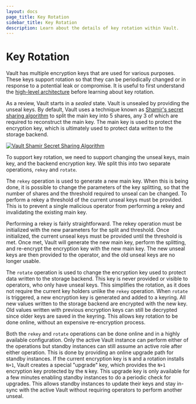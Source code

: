 ```yaml
---
layout: docs
page_title: Key Rotation
sidebar_title: Key Rotation
description: Learn about the details of key rotation within Vault.
---
```


# Key Rotation

Vault has multiple encryption keys that are used for various purposes. These keys support
rotation so that they can be periodically changed or in response to a potential leak or
compromise. It is useful to first understand the
[high-level architecture](/docs/internals/architecture) before learning about key rotation.

As a review, Vault starts in a _sealed_ state. Vault is unsealed by providing the unseal keys.
By default, Vault uses a technique known as [Shamir's secret sharing algorithm](https://en.wikipedia.org/wiki/Shamir's_Secret_Sharing)
to split the main key into 5 shares, any 3 of which are required to reconstruct the main
key. The main key is used to protect the encryption key, which is ultimately used to protect
data written to the storage backend.

[![Vault Shamir Secret Sharing Algorithm](/img/vault-shamir-secret-sharing.svg)](/img/vault-shamir-secret-sharing.svg)

To support key rotation, we need to support changing the unseal keys, main key, and the
backend encryption key. We split this into two separate operations, `rekey` and `rotate`.

The `rekey` operation is used to generate a new main key. When this is being done,
it is possible to change the parameters of the key splitting, so that the number of shares
and the threshold required to unseal can be changed. To perform a rekey a threshold of the
current unseal keys must be provided. This is to prevent a single malicious operator from
performing a rekey and invalidating the existing main key.

Performing a rekey is fairly straightforward. The rekey operation must be initialized with
the new parameters for the split and threshold. Once initialized, the current unseal keys
must be provided until the threshold is met. Once met, Vault will generate the new main
key, perform the splitting, and re-encrypt the encryption key with the new main key.
The new unseal keys are then provided to the operator, and the old unseal keys are no
longer usable.

The `rotate` operation is used to change the encryption key used to protect data written
to the storage backend. This key is never provided or visible to operators, who only
have unseal keys. This simplifies the rotation, as it does not require the current key
holders unlike the `rekey` operation. When `rotate` is triggered, a new encryption key
is generated and added to a keyring. All new values written to the storage backend are
encrypted with the new key. Old values written with previous encryption keys can still
be decrypted since older keys are saved in the keyring. This allows key rotation to be
done online, without an expensive re-encryption process.

Both the `rekey` and `rotate` operations can be done online and in a highly available
configuration. Only the active Vault instance can perform either of the operations
but standby instances can still assume an active role after either operation. This is
done by providing an online upgrade path for standby instances. If the current encryption
key is `N` and a rotation installs `N+1`, Vault creates a special "upgrade" key, which
provides the `N+1` encryption key protected by the `N` key. This upgrade key is only available
for a few minutes enabling standby instances to do a periodic check for upgrades.
This allows standby instances to update their keys and stay in-sync with the active Vault
without requiring operators to perform another unseal.
